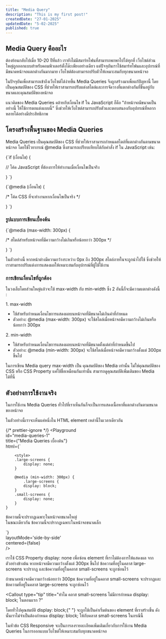 ```yaml
---
title: "Media Query"
description: "This is my first post!"
createdDate: "27-01-2025"
updatedDate: "5-02-2025"
published: true
---
```


## Media Query คืออะไร

ต้องย้อนกลับไปเมื่อ 10-20 ปีที่แล้ว เรายังไม่มีสมาร์ทโฟนที่สามารถพกพาไปได้ทุกที่ เว็บไซต์ส่วนใหญ่ถูกออกแบบสำหรับคอมพิวเตอร์ตั้งโต๊ะเพียงอย่างเดียว แต่ปัจจุบันเราใช้สมาร์ทโฟนและอุปกรณ์ที่มีขนาดหน้าจอแตกต่างกันมากมาย เว็บไซต์ต้องสามารถปรับตัวให้เหมาะสมกับทุกขนาดหน้าจอ

ในปัจจุบันเพื่อสามารถเข้าถึงเว็บไซต์ได้ง่ายขึ้น Media Queries จึงถูกสร้างมาเพื่อแก้ปัญหานี้ โดยเป็นคุณสมบัติของ CSS ที่ช่วยให้เราสามารถปรับแต่งสไตล์และการจัดวางที่แตกต่างกันที่ขึ้นอยู่กับขนาดและคุณสมบัติของหน้าจอ

แนวคิดของ Media Queries คล้ายกับเงื่อนไข <TextCode>if</TextCode> ใน JavaScript ก็คือ "ถ้าหน้าจอมีขนาดเป็นอย่างนี้ ให้ใช้การตกแต่งแบบนี้" ซึ่งช่วยให้เว็บไซต์สามารถปรับตัวและตอบสนองกับอุปกรณ์ที่หลากหลายได้อย่างมีประสิทธิภาพ

## โครงสร้างพื้นฐานของ Media Queries

Media Queries เป็นคุณสมบัติของ CSS ที่ช่วยให้เราสามารถกำหนดสไตล์ที่แตกต่างกันตามขนาดหน้าจอ โดยใช้ไวยากรณ์ <TextCode>@media</TextCode> ซึ่งสามารถเปรียบเทียบได้กับคำสั่ง <TextCode>if</TextCode> ใน JavaScript เช่น:

<CodeBlock language="js" index={1}>
{`if (เงื่อนไข) {

// โค้ด JavaScript ที่ต้องการให้ทำงานเมื่อเงื่อนไขเป็นจริง

}
`}

</CodeBlock>

<CodeBlock index={2}>
{`@media (เงื่อนไข) {

/\* โค้ด CSS ที่จะทำงานหากเงื่อนไขเป็นจริง \*/

}
`}

</CodeBlock>

### รูปแบบการเขียนเบื้องต้น

<CodeBlock index={3}>
{`@media (max-width: 300px) {

/\* สไตล์สำหรับหน้าจอที่มีความกว้างไม่เกินหรือน้อยกว่า 300px \*/

}
`}

</CodeBlock>

ในตัวอย่างนี้ หากหน้าต่างมีความกว้างระหว่าง 0px ถึง 300px สไตล์ภายในจะถูกนำไปใช้ ซึ่งช่วยให้เราสามารถปรับแต่งการแสดงผลให้เหมาะสมกับอุปกรณ์ที่ผู้ใช้ใช้งาน

### การเขียนเงื่อนไขที่ถูกต้อง

ในวงเล็บโดยส่วนใหญ่แล้วจะใช้ <TextCode>max-width</TextCode> กับ <TextCode>min-width</TextCode> ซึ่ง 2 อันนี้ก็จะมีความแตกต่างดังนี้ :

1\. <TextCode>max-width</TextCode>

- ใช้สำหรับกำหนดเงื่อนไขการแสดงผลบนหน้าจอที่มีขนาดไม่เกินค่าที่กำหนด
- ตัวอย่าง: <TextCode>@media (max-width: 300px)</TextCode> จะใช้สไตล์เมื่อหน้าจอมีความกว้างไม่เกินหรือน้อยกว่า
  300px

2\. <TextCode>min-width</TextCode>

- ใช้สำหรับกำหนดเงื่อนไขการแสดงผลบนหน้าจอที่มีขนาดตั้งแต่ค่าที่กำหนดขึ้นไป
- ตัวอย่าง: <TextCode>@media (min-width: 300px)</TextCode> จะใช้สไตล์เมื่อหน้าจอมีความกว้างตั้งแต่ 300px ขึ้นไป

<Callout type="warning" title="CSS Property และ Media Property ไม่เหมือนกัน">
  ในการเขียน Media query <TextCode>max-width</TextCode> เป็น คุณสมบัติของ Media
  เท่านั้น ไม่ใช่คุณสมบัติของ CSS หรือ CSS Property แค่ใช้ชื่อเหมือนกันเท่านั้น
  สามารถดูคุณสมบัติเพิ่มเติมของ <Link href="https://developer.mozilla.org/en-US/docs/Web/CSS/Media_Queries/Using_media_queries">Media ได้ที่นี่</Link>

</Callout>

## ตัวอย่างการใช้งานจริง

ในการใช้งาน Media Queries ทั่วไปที่เราเห็นกันก็จะเป็นการแสดงเนื้อหาที่แตกต่างกันตามขนาดของหน้าจอ

ในตัวอย่างนี้เราจะเห็นแค่หนึ่งใน HTML element เหล่านี้ในเวลาเดียวกัน

{/* prettier-ignore */}
<Playground   
  id="media-queries-1"   
  title={"Media Queries เบื้องต้น"}   
  html={`

        <style>
        .large-screens {
            display: none;
        }

        @media (min-width: 300px) {
            .large-screens {
            display: block;
        }
        .small-screens {
            display: none;
        }
    }

  </style>
<div class="large-screens">
    ข้อความนี้จะปรากฏเฉพาะในหน้าจอขนาดใหญ่
</div>
<div class="small-screens">
    ในขณะเดียวกัน ข้อความนี้จะปรากฏเฉพาะในหน้าจอขนาดเล็ก
</div>

`}  
 layoutMode='side-by-side'  
 centered={false}  
/>

เราใช้ CSS Property <TextCode>display: none</TextCode> เพื่อซ่อน element ที่เราไม่ต้องการให้แสดงผล จากตัวอย่างข้างต้น หากหน้าจอมีความกว้างตั้งแต่ 300px ขึ้นไป ข้อความที่อยู่ในคลาส <TextCode>large-screens</TextCode> จะปรากฏ และข้อความที่อยู่ในคลาส <TextCode>small-screens</TextCode> จะถูกซ่อนไว้

ถ้าขนาดหน้าจอมีความกว้างน้อยกว่า 300px ข้อความที่อยู่ในคลาส <TextCode>small-screens</TextCode> จะปรากฏและข้อความที่อยู่ในคลาส <TextCode>large-screens</TextCode> จะถูกซ่อนไว้

<Callout
  type="tip"
  title="ทำไม คลาส small-screens ไม่มีการกำหนด display: block; ในตอนแรก ?"
>
  โดยทั่วไปคุณสมบัติ <TextCode>display: block;</TextCode>{" "}
  จะถูกใช้เป็นค่าเริ่มต้นของ element ที่เราสร้างขึ้น
  ดังนั้นเราไม่จำเป็นต้องกำหนด <TextCode>display: block;</TextCode> ให้กับคลาส
  <TextCode>small-screens</TextCode>
  ในกรณีนี้
</Callout>

ในหัวข้อ <TextLink href="/docs/modern-layout/responsive-design">CSS Responsive</TextLink> จะเป็นการลงรายละเอียดเพิ่มเติมเกี่ยวกับการใช้งาน Media Queries ในการออกแบบเว็บไซต์ให้เหมาะสมกับทุกขนาดหน้าจอ
